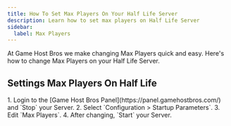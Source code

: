 ```yaml
---
title: How To Set Max Players On Your Half Life Server
description: Learn how to set max players on Half Life Server
sidebar:
  label: Max Players
---
```


At Game Host Bros we make changing Max Players quick and easy. Here's how to change Max Players on your Half Life Server.

## Settings Max Players On Half Life

<Steps>
1. Login to the [Game Host Bros Panel](https://panel.gamehostbros.com/) and `Stop` your Server.
2. Select `Configuration > Startup Parameters`.
3. Edit `Max Players`.
4. After changing, `Start` your Server.
</Steps>

